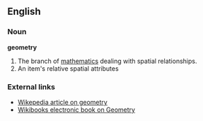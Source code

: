 ==English==

===Noun===
'''geometry'''
#The branch of [[mathematics]] dealing with spatial relationships.
#An item's relative spatial attributes

===External links===
*[[w:geometry|Wikepedia article on geometry]]
*[http://en.wikibooks.org/wiki/Geometry Wikibooks electronic book on Geometry]
